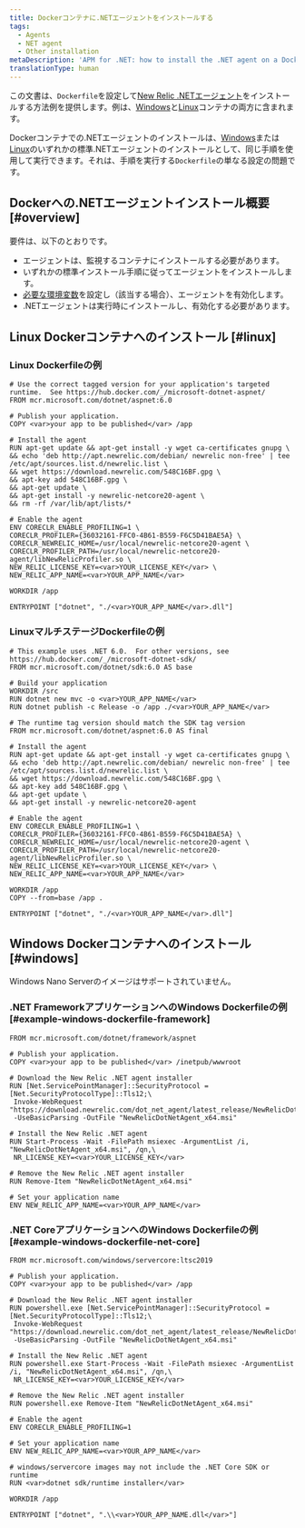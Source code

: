 ```yaml
---
title: Dockerコンテナに.NETエージェントをインストールする
tags:
  - Agents
  - NET agent
  - Other installation
metaDescription: 'APM for .NET: how to install the .NET agent on a Docker container.'
translationType: human
---
```


この文書は、`Dockerfile`を設定して[New Relic .NETエージェント](/docs/dotnet/new-relic-for-net)をインストールする方法例を提供します。例は、[Windows](#windows)と[Linux](#linux)コンテナの両方に含まれます。

Dockerコンテナでの.NETエージェントのインストールは、[Windows](/docs/agents/net-agent/installation/install-net-agent-windows)または[Linux](/docs/agents/net-agent/installation/install-net-agent-linux)のいずれかの標準.NETエージェントのインストールとして、同じ手順を使用して実行できます。それは、手順を実行する`Dockerfile`の単なる設定の問題です。

## Dockerへの.NETエージェントインストール概要 [#overview]

要件は、以下のとおりです。

* エージェントは、監視するコンテナにインストールする必要があります。
* いずれかの標準インストール手順に従ってエージェントをインストールします。
* [必要な環境変数](/docs/agents/net-agent/configuration/net-agent-configuration#environment-variables)を設定し（該当する場合）、エージェントを有効化します。
* .NETエージェントは実行時にインストールし、有効化する必要があります。

## Linux Dockerコンテナへのインストール [#linux]

### Linux Dockerfileの例

```
# Use the correct tagged version for your application's targeted runtime.  See https://hub.docker.com/_/microsoft-dotnet-aspnet/ 
FROM mcr.microsoft.com/dotnet/aspnet:6.0

# Publish your application.
COPY <var>your app to be published</var> /app

# Install the agent
RUN apt-get update && apt-get install -y wget ca-certificates gnupg \
&& echo 'deb http://apt.newrelic.com/debian/ newrelic non-free' | tee /etc/apt/sources.list.d/newrelic.list \
&& wget https://download.newrelic.com/548C16BF.gpg \
&& apt-key add 548C16BF.gpg \
&& apt-get update \
&& apt-get install -y newrelic-netcore20-agent \
&& rm -rf /var/lib/apt/lists/*

# Enable the agent
ENV CORECLR_ENABLE_PROFILING=1 \
CORECLR_PROFILER={36032161-FFC0-4B61-B559-F6C5D41BAE5A} \
CORECLR_NEWRELIC_HOME=/usr/local/newrelic-netcore20-agent \
CORECLR_PROFILER_PATH=/usr/local/newrelic-netcore20-agent/libNewRelicProfiler.so \
NEW_RELIC_LICENSE_KEY=<var>YOUR_LICENSE_KEY</var> \
NEW_RELIC_APP_NAME=<var>YOUR_APP_NAME</var>

WORKDIR /app

ENTRYPOINT ["dotnet", "./<var>YOUR_APP_NAME</var>.dll"]
```

### LinuxマルチステージDockerfileの例

```
# This example uses .NET 6.0.  For other versions, see https://hub.docker.com/_/microsoft-dotnet-sdk/
FROM mcr.microsoft.com/dotnet/sdk:6.0 AS base

# Build your application
WORKDIR /src
RUN dotnet new mvc -o <var>YOUR_APP_NAME</var>
RUN dotnet publish -c Release -o /app ./<var>YOUR_APP_NAME</var>

# The runtime tag version should match the SDK tag version
FROM mcr.microsoft.com/dotnet/aspnet:6.0 AS final

# Install the agent
RUN apt-get update && apt-get install -y wget ca-certificates gnupg \
&& echo 'deb http://apt.newrelic.com/debian/ newrelic non-free' | tee /etc/apt/sources.list.d/newrelic.list \
&& wget https://download.newrelic.com/548C16BF.gpg \
&& apt-key add 548C16BF.gpg \
&& apt-get update \
&& apt-get install -y newrelic-netcore20-agent

# Enable the agent
ENV CORECLR_ENABLE_PROFILING=1 \
CORECLR_PROFILER={36032161-FFC0-4B61-B559-F6C5D41BAE5A} \
CORECLR_NEWRELIC_HOME=/usr/local/newrelic-netcore20-agent \
CORECLR_PROFILER_PATH=/usr/local/newrelic-netcore20-agent/libNewRelicProfiler.so \
NEW_RELIC_LICENSE_KEY=<var>YOUR_LICENSE_KEY</var> \
NEW_RELIC_APP_NAME=<var>YOUR_APP_NAME</var>

WORKDIR /app
COPY --from=base /app .

ENTRYPOINT ["dotnet", "./<var>YOUR_APP_NAME</var>.dll"]
```

## Windows Dockerコンテナへのインストール [#windows]

<Callout variant="important">
  Windows Nano Serverのイメージはサポートされていません。
</Callout>

### .NET FrameworkアプリケーションへのWindows Dockerfileの例 [#example-windows-dockerfile-framework]

```
FROM mcr.microsoft.com/dotnet/framework/aspnet

# Publish your application.
COPY <var>your app to be published</var> /inetpub/wwwroot

# Download the New Relic .NET agent installer
RUN [Net.ServicePointManager]::SecurityProtocol = [Net.SecurityProtocolType]::Tls12;\
 Invoke-WebRequest "https://download.newrelic.com/dot_net_agent/latest_release/NewRelicDotNetAgent_x64.msi"\
 -UseBasicParsing -OutFile "NewRelicDotNetAgent_x64.msi"

# Install the New Relic .NET agent
RUN Start-Process -Wait -FilePath msiexec -ArgumentList /i, "NewRelicDotNetAgent_x64.msi", /qn,\
 NR_LICENSE_KEY=<var>YOUR_LICENSE_KEY</var>

# Remove the New Relic .NET agent installer
RUN Remove-Item "NewRelicDotNetAgent_x64.msi"

# Set your application name
ENV NEW_RELIC_APP_NAME=<var>YOUR_APP_NAME</var>
```

### .NET CoreアプリケーションへのWindows Dockerfileの例 [#example-windows-dockerfile-net-core]

```
FROM mcr.microsoft.com/windows/servercore:ltsc2019

# Publish your application.
COPY <var>your app to be published</var> /app

# Download the New Relic .NET agent installer
RUN powershell.exe [Net.ServicePointManager]::SecurityProtocol = [Net.SecurityProtocolType]::Tls12;\
 Invoke-WebRequest "https://download.newrelic.com/dot_net_agent/latest_release/NewRelicDotNetAgent_x64.msi"\
 -UseBasicParsing -OutFile "NewRelicDotNetAgent_x64.msi"

# Install the New Relic .NET agent
RUN powershell.exe Start-Process -Wait -FilePath msiexec -ArgumentList /i, "NewRelicDotNetAgent_x64.msi", /qn,\
 NR_LICENSE_KEY=<var>YOUR_LICENSE_KEY</var>

# Remove the New Relic .NET agent installer
RUN powershell.exe Remove-Item "NewRelicDotNetAgent_x64.msi"

# Enable the agent
ENV CORECLR_ENABLE_PROFILING=1

# Set your application name
ENV NEW_RELIC_APP_NAME=<var>YOUR_APP_NAME</var>

# windows/servercore images may not include the .NET Core SDK or runtime
RUN <var>dotnet sdk/runtime installer</var>

WORKDIR /app

ENTRYPOINT ["dotnet", ".\\<var>YOUR_APP_NAME.dll</var>"]
```
